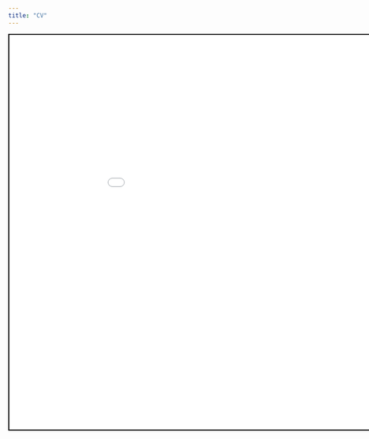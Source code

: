 ```yaml
---
title: "CV"
---
```


<iframe src="./docs/CV.pdf" height="800" width="1000" style="border:2px solid black;" title="Caleb A. Aldridge's curriculum vitae."> </iframe>